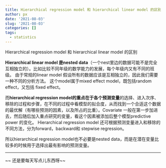 ```yaml
---
title: Hierarchical regression model 和 hierarchical linear model 的区别
author: px
date: '2021-08-03'
slug: '2021-08-03'
categories: []
tags:
  - statistics
---
```

Hierarchical regression model 和 hierarchical linear model 的区别

<!--more-->

**Hierarchical linear model 是nested data**（一个nest里边的数据可能不是完全互相独立的）。比如比较不同年级的数学能力的发展，每个年级内又有不同的班级。 由于常规的linear model 假设所有的数据应该是互相独立的，因此我们需要一种不同的分析方法。
这个model属于mixed effect model，既包括random effect，又包括 fixed effect。

而**hierarchical regression model的重点在于各个预测变量**的选择、进入次序、移除的过程和步骤，在不同的过程中看模型的拟合度，从而找到一个合适这个数据的最优解（有哪些预测的因素，以及所占的比重）。Covariate 一般在第一步加进去，然后随后加入重点研究的变量，看这个因素被添加后整个模型predictive power 的变化。
Hierarchical regression model 还可根据预测变量进入和移除的不同方法，分为forward，backward和 stepwise regression。 

所以hierarchical regression model也不必要是nested data，而是在潜在变量比较多的时候用于选择出最有影响的预测变量。


-----------
~~ 还是要每天写点儿东西呀~~

